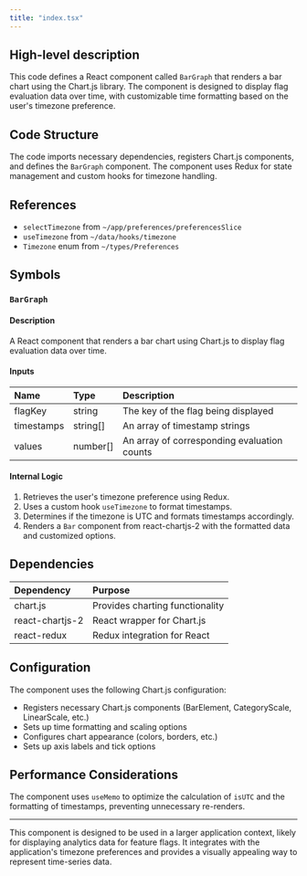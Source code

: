 ```yaml
---
title: "index.tsx"
---
```


## High-level description
This code defines a React component called `BarGraph` that renders a bar chart using the Chart.js library. The component is designed to display flag evaluation data over time, with customizable time formatting based on the user's timezone preference.

## Code Structure
The code imports necessary dependencies, registers Chart.js components, and defines the `BarGraph` component. The component uses Redux for state management and custom hooks for timezone handling.

## References
- `selectTimezone` from `~/app/preferences/preferencesSlice`
- `useTimezone` from `~/data/hooks/timezone`
- `Timezone` enum from `~/types/Preferences`

## Symbols

### `BarGraph`
#### Description
A React component that renders a bar chart using Chart.js to display flag evaluation data over time.

#### Inputs
| Name | Type | Description |
|:-----|:-----|:------------|
| flagKey | string | The key of the flag being displayed |
| timestamps | string[] | An array of timestamp strings |
| values | number[] | An array of corresponding evaluation counts |

#### Internal Logic
1. Retrieves the user's timezone preference using Redux.
2. Uses a custom hook `useTimezone` to format timestamps.
3. Determines if the timezone is UTC and formats timestamps accordingly.
4. Renders a `Bar` component from react-chartjs-2 with the formatted data and customized options.

## Dependencies
| Dependency | Purpose |
|:-----------|:--------|
| chart.js | Provides charting functionality |
| react-chartjs-2 | React wrapper for Chart.js |
| react-redux | Redux integration for React |

## Configuration
The component uses the following Chart.js configuration:
- Registers necessary Chart.js components (BarElement, CategoryScale, LinearScale, etc.)
- Sets up time formatting and scaling options
- Configures chart appearance (colors, borders, etc.)
- Sets up axis labels and tick options

## Performance Considerations
The component uses `useMemo` to optimize the calculation of `isUTC` and the formatting of timestamps, preventing unnecessary re-renders.

___

This component is designed to be used in a larger application context, likely for displaying analytics data for feature flags. It integrates with the application's timezone preferences and provides a visually appealing way to represent time-series data.